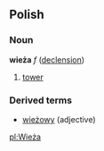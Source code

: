 ==Polish==
===Noun===
'''wieża''' ''f'' ([[Wiktionary Appendix:Polish hard feminine noun declension|declension]])
# [[tower]]

===Derived terms===
* [[wieżowy]] (adjective)

[[pl:Wieża]]